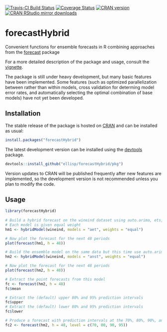 [![Travis-CI Build Status](https://travis-ci.org/ellisp/forecastHybrid.svg?branch=master)](https://travis-ci.org/ellisp/forecastHybrid)
[![Coverage Status](https://coveralls.io/repos/github/ellisp/forecastHybrid/badge.svg?branch=master)](https://coveralls.io/github/ellisp/forecastHybrid?branch=master)
[![CRAN version](http://www.r-pkg.org/badges/version/forecastHybrid)](http://www.r-pkg.org/pkg/forecastHybrid)
[![CRAN RStudio mirror downloads](http://cranlogs.r-pkg.org/badges/forecastHybrid)](http://www.r-pkg.org/pkg/forecastHybrid)

# forecastHybrid
Convenient functions for ensemble forecasts in R combining approaches from the [forecast](https://github.com/robjhyndman/forecast) package

For a more detailed description of the package and usage, consult the [vignette](https://cran.r-project.org/web/packages/forecastHybrid/vignettes/forecastHybrid.html).

The package is still under heavy development, but many basic features have been implemented. Some features (such as optimized parallelization between rather than within models, cross validation for determing model error rates, and automatically selecting the optimal combination of base models) have not yet been developed.


## Installation
The stable release of the package is hosted on [CRAN](https://cran.r-project.org/web/packages/forecastHybrid/index.html) and can be installed as usual:
````r
install.packages("forecastHybrid")
````

The latest development version can be installed using the [devtools](https://cran.r-project.org/web/packages/devtools/index.html) package.


```r
devtools::install_github("ellisp/forecastHybrid/pkg")
```
Version updates to CRAN will be published frequently after new features are implemented, so the development version is not recommended unless you plan to modify the code.

## Usage

```r
library(forecastHybrid)
 
# Build a hybrid forecast on the wineind dataset using auto.arima, ets, and tbats models.
# Each model is given equal weight
hm1 <- hybridModel(wineind, models = "aet", weights = "equal")

# Now plot the forecast for the next 48 periods
plot(forecast(hm1, h = 48))

# Build the ensemble model on the same data but this time use auto.arima, nnetar, stlm, and tbats models.
hm2 <- hybridModel(wineind, models = "anst", weights = "equal")

# Now plot the forecast for the next 48 periods
plot(forecast(hm2, h = 48))

# Extract the point forecasts from this model
fc <- forecast(hm2, h = 48)
fc$mean

# Extract the (default) upper 80% and 95% prediction intervals
fc$upper
# Extract the (default) lower 80% and 95% prediction intervals
fc$lower

# Produce a forecast with prediction intervals at the 70%, 80%, 90%, and 95% levels
fc2 <- forecast(hm2, h = 48, level = c(70, 80, 90, 95))
```

